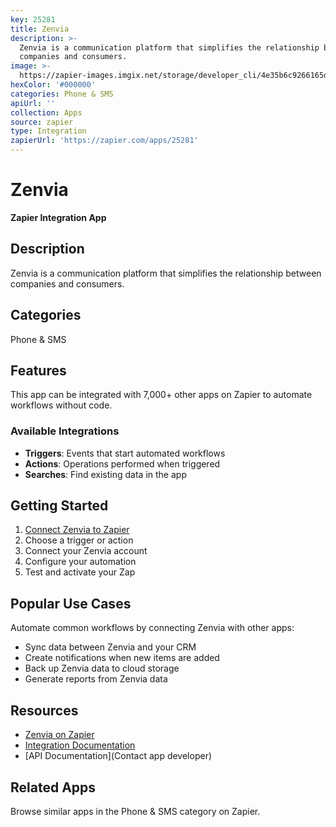 ```yaml
---
key: 25281
title: Zenvia
description: >-
  Zenvia is a communication platform that simplifies the relationship between
  companies and consumers.
image: >-
  https://zapier-images.imgix.net/storage/developer_cli/4e35b6c9266165d57daf7d6f7483dc52.png?auto=format%2Ccompress&ixlib=python-3.0.0&q=50
hexColor: '#000000'
categories: Phone & SMS
apiUrl: ''
collection: Apps
source: zapier
type: Integration
zapierUrl: 'https://zapier.com/apps/25281'
---
```

# Zenvia

**Zapier Integration App**

## Description

Zenvia is a communication platform that simplifies the relationship between companies and consumers.

## Categories

Phone & SMS

## Features

This app can be integrated with 7,000+ other apps on Zapier to automate workflows without code.

### Available Integrations

- **Triggers**: Events that start automated workflows
- **Actions**: Operations performed when triggered
- **Searches**: Find existing data in the app

## Getting Started

1. [Connect Zenvia to Zapier](https://zapier.com/apps/25281)
2. Choose a trigger or action
3. Connect your Zenvia account
4. Configure your automation
5. Test and activate your Zap

## Popular Use Cases

Automate common workflows by connecting Zenvia with other apps:

- Sync data between Zenvia and your CRM
- Create notifications when new items are added
- Back up Zenvia data to cloud storage
- Generate reports from Zenvia data

## Resources

- [Zenvia on Zapier](https://zapier.com/apps/25281)
- [Integration Documentation](https://zapier.com/apps/25281/integrations)
- [API Documentation](Contact app developer)

## Related Apps

Browse similar apps in the Phone & SMS category on Zapier.
